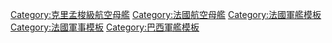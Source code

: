 {{military navigation
| style=wide
| name=Clemenceau class aircraft carrier
| listclass = hlist
| title=[[克里孟梭級航空母艦]]
| state= {{{state|autocollapse}}}

| group1= [[File:Civil and Naval Ensign of France.svg|30x15px]] [[法國海軍]]
| list1=
* {{le|克里孟梭號航空母艦 (R98)|French aircraft carrier Clemenceau (R98)}} 
* {{le|福煦號航空母艦 (R99)|French aircraft carrier Foch (R99)}} 

| group2= [[File:Flag of Brazil.svg|30x15px]] [[巴西海軍]]
| list2=
* [[聖保羅號航空母艦]]（為前法國海軍福煦號航空母艦）

|list3 =
* 前級：[[霞飛級航空母艦|霞飛級]]（計劃）/ [[貝亞恩號航空母艦|貝亞恩號]]（實際）
* 次級：[[凡尔登号航空母舰|凡爾登號]]（計劃）/ [[戴高樂號航空母艦|戴高樂號]]（實際）

|below =
{{le|法國海軍航空母艦列表|List of aircraft carriers of France}}

}}<noinclude>
{{collapsible option}}
[[Category:克里孟梭級航空母艦]]
[[Category:法國航空母艦]]
[[Category:法國軍艦模板]]
[[Category:法國軍事模板]]
[[Category:巴西軍艦模板]]
</noinclude>